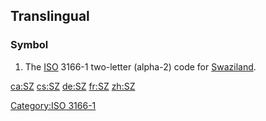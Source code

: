 {{also|sz|.sz|-sz|sz.}}
==Translingual==

===Symbol===
{{head|mul|symbol}}

# The [[ISO]] 3166-1 two-letter (alpha-2) code for [[Swaziland]].

[[Category:ISO 3166-1]]

[[ca:SZ]]
[[cs:SZ]]
[[de:SZ]]
[[fr:SZ]]
[[zh:SZ]]